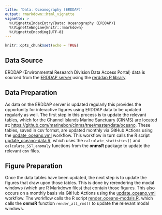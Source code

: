 ```yaml
---
title: 'Data: Oceanography (ERDDAP)'
output: rmarkdown::html_vignette
vignette: >
  %\VignetteIndexEntry{Data: Oceanography (ERDDAP)}
  %\VignetteEngine{knitr::rmarkdown}
  %\VignetteEncoding{UTF-8}
---
```


```r
knitr::opts_chunk$set(echo = TRUE)
```

## Data Source

ERDDAP (Environmental Research Division Data Access Portal) data is sourced from 
the [ERDDAP server](https://coastwatch.pfeg.noaa.gov/erddap/index.html) using the 
[rerddap R library](https://cran.r-project.org/web/packages/rerddap/index.html).

## Data Preparation

As data on the ERDDAP server is updated regularly this provides the opportunity 
for interactive figures using ERDDAP data to be updated regularly as well. The first step in 
this process is to update the relevant tables, which for the Channel Islands Marine
Sanctuary (CINMS) are located at: <https://github.com/marinebon/cinms/tree/master/data/oceano>. 
These tables, saved in csv format, are updated monthly via GitHub Actions using 
the [update_oceano.yml](https://github.com/marinebon/cinms/blob/master/.github/workflows/update-oceano.yml) workflow. This workflow in turn calls the R script [update_oceano-data.R](https://github.com/marinebon/cinms/blob/master/scripts/update_oceano-data.R), which 
uses the `calculate_statistics()` and `calculate_SST_anomaly` functions from the **onmsR** package to update the relevant csv files.

## Figure Preparation

Once the data tables have been updated, the next step is to update the figures that 
draw upon those tables. This is done by rerendering the modal windows (which are 
R Markdown files) that contain those figures. This also occurs on a monthly basis via 
GitHub Actions using the [update_oceano.yml](https://github.com/marinebon/cinms/blob/master/.github/workflows/update-oceano.yml) workflow. The workflow calls the R script [render_oceano-modals.R](https://github.com/marinebon/cinms/blob/master/scripts/render_oceano-modals.R), which calls the **onmsR** function `render_all_rmd()` to update the relevant modal windows.

